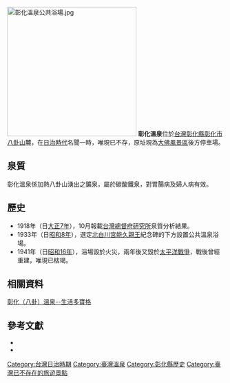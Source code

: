[[File:彰化溫泉公共浴場.jpg|300px]]
'''彰化溫泉'''位於[[台灣|台灣]][[彰化縣|彰化縣]][[彰化市|彰化市]][[八卦山_(彰化縣)|八卦山]]麓，在[[台灣日治時期|日治時代]]名聞一時，唯現已不存，原址現為[[大佛風景區|大佛風景區]]後方停車場。

==泉質==
彰化溫泉係加熱八卦山湧出之鑛泉，屬於碳酸鐵泉，對胃腸病及婦人病有效。

==歷史==
*1918年（日[[大正7年|大正7年]]），10月報載[[台灣總督府中央研究所|台灣總督府研究所]]泉質分析結果。
*1933年（日[[昭和8年|昭和8年]]），選定[[北白川宮能久親王|北白川宮能久親王]]紀念碑的下方設置公共溫泉浴場。
*1941年（日[[昭和16年|昭和16年]]），浴場毀於火災，兩年後又毀於[[太平洋戰爭|太平洋戰爭]]，戰後曾經重建，唯現已枯竭。

==相關資料==
[http://burt.pixnet.net/blog/post/29790087 彰化（八卦）溫泉--生活多寶格] {{Wayback|url=http://burt.pixnet.net/blog/post/29790087 |date=20190521174156 }}

==參考文獻==
*{{cite book |title=《台灣的溫泉》|author=宋聖榮、劉佳玫 |publisher=遠足文化 |isbn=957-28031-7-4 |language=zh-tw |year=2003}}
*{{cite web|url=http://www.th.gov.tw/epaper/view2.php?ID=41&AID=507|title=檔案見證彰化溫泉|work=臺灣文獻館電子報 第41期|author=黃淑惠|publisher=臺灣文獻館|language=zh-tw|date=2009-10-30|deadurl=yes|archiveurl=https://archive.is/20121223222229/http://www.th.gov.tw/epaper/view2.php?ID=41&AID=507|archivedate=2012-12-23}}

{{溫泉小作品}}
{{台灣溫泉}}

[[Category:台灣日治時期|Category:台灣日治時期]]
[[Category:臺灣溫泉|Category:臺灣溫泉]]
[[Category:彰化縣歷史|Category:彰化縣歷史]]
[[Category:臺灣已不存在的旅遊景點|Category:臺灣已不存在的旅遊景點]]